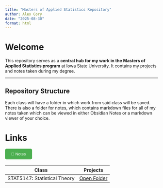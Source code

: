 ```yaml
---
title: "Masters of Applied Statistics Repository"
author: Alex Cory
date: "2025-08-30"
format: html
---
```


# Welcome

This repository serves as a **central hub for my work in the Masters of Applied Statistics program** at Iowa State University. It contains my projects and notes taken during my degree.

---

## Repository Structure

Each class will have a folder in which work from said class will be saved. There is also a folder for notes, which contains markdown files for all of my notes taken which can be viewed in either Obsidian Notes or a markdown viewer of your choice.

# Links


<div style="margin-bottom: 20px;">
  <a href="notes/" style="text-decoration: none;">
    <button style="background-color: #4CAF50; color: white; padding: 10px 20px; border: none; border-radius: 5px; cursor: pointer;">📓 Notes</button>
  </a>
</div>

| Class | Projects |
|-------|----------|
| STAT5147: Statistical Theory | [Open Folder](STAT5147) |
  